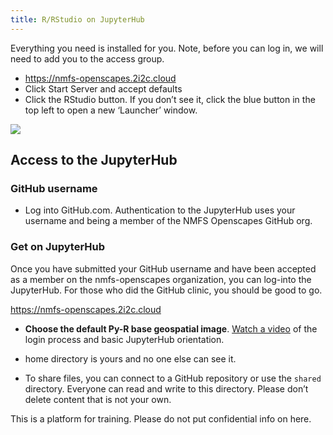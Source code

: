 ```yaml
---
title: R/RStudio on JupyterHub
---
```


Everything you need is installed for you. Note, before you can log in, we will need to add you to the access group.

* <https://nmfs-openscapes.2i2c.cloud>
* Click Start Server and accept defaults
* Click the RStudio button. If you don't see it, click the blue button in the top left to open a new 'Launcher' window.

![](https://nmfs-opensci.github.io/Quarto-Workshop-2024/content/img/jhub-launcher.png)

## Access to the JupyterHub

### GitHub username

* Log into GitHub.com. Authentication to the JupyterHub uses your username and being a member of the  NMFS Openscapes GitHub org.

### Get on JupyterHub

Once you have submitted your GitHub username and have been accepted as a member on the nmfs-openscapes organization, you can log-into the JupyterHub. For those who did the GitHub clinic, you should be good to go.

<https://nmfs-openscapes.2i2c.cloud>

* **Choose the default Py-R base geospatial image**. [Watch a video](https://youtu.be/o99jZWHqKi8) of the login process and basic JupyterHub orientation.

* home directory is yours and no one else can see it.
* To share files, you can connect to a GitHub repository or use the `shared` directory. Everyone can read and write to this directory. Please don't delete content that is not your own.

This is a platform for training. Please do not put confidential info on here.
